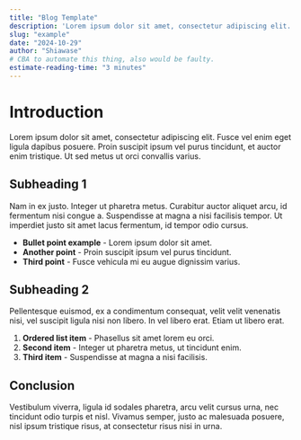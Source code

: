 ```yaml
---
title: "Blog Template"
description: 'Lorem ipsum dolor sit amet, consectetur adipiscing elit. Aliquam eros elit.'
slug: "example"
date: "2024-10-29"
author: "Shiawase"
# CBA to automate this thing, also would be faulty.
estimate-reading-time: "3 minutes"
---
```


# Introduction

Lorem ipsum dolor sit amet, consectetur adipiscing elit. Fusce vel enim eget ligula dapibus posuere. Proin suscipit ipsum vel purus tincidunt, et auctor enim tristique. Ut sed metus ut orci convallis varius.

## Subheading 1

Nam in ex justo. Integer ut pharetra metus. Curabitur auctor aliquet arcu, id fermentum nisi congue a. Suspendisse at magna a nisi facilisis tempor. Ut imperdiet justo sit amet lacus fermentum, id tempor odio cursus.

- **Bullet point example** - Lorem ipsum dolor sit amet.
- **Another point** - Proin suscipit ipsum vel purus tincidunt.
- **Third point** - Fusce vehicula mi eu augue dignissim varius.

## Subheading 2

Pellentesque euismod, ex a condimentum consequat, velit velit venenatis nisi, vel suscipit ligula nisi non libero. In vel libero erat. Etiam ut libero erat.

1. **Ordered list item** - Phasellus sit amet lorem eu orci.
2. **Second item** - Integer ut pharetra metus, ut tincidunt enim.
3. **Third item** - Suspendisse at magna a nisi facilisis.

## Conclusion

Vestibulum viverra, ligula id sodales pharetra, arcu velit cursus urna, nec tincidunt odio turpis et nisl. Vivamus semper, justo ac malesuada posuere, nisl ipsum tristique risus, at consectetur risus nisi in urna.

